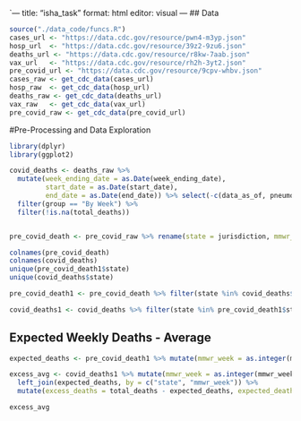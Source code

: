 `---
title: "isha_task"
format: html
editor: visual
---
## Data 
```r
source("./data_code/funcs.R")
cases_url <- "https://data.cdc.gov/resource/pwn4-m3yp.json"
hosp_url  <- "https://data.cdc.gov/resource/39z2-9zu6.json"
deaths_url <- "https://data.cdc.gov/resource/r8kw-7aab.json"
vax_url   <- "https://data.cdc.gov/resource/rh2h-3yt2.json"
pre_covid_url <- "https://data.cdc.gov/resource/9cpv-whbv.json"
cases_raw <- get_cdc_data(cases_url)
hosp_raw  <- get_cdc_data(hosp_url)
deaths_raw <- get_cdc_data(deaths_url)
vax_raw   <- get_cdc_data(vax_url)
pre_covid_raw <- get_cdc_data(pre_covid_url)
```

#Pre-Processing and Data Exploration 
```r
library(dplyr)
library(ggplot2)

covid_deaths <- deaths_raw %>%
  mutate(week_ending_date = as.Date(week_ending_date),
         start_date = as.Date(start_date),
         end_date = as.Date(end_date)) %>% select(-c(data_as_of, pneumonia_deaths, pneumonia_and_covid_19_deaths, influenza_deaths, pneumonia_influenza_or_covid_19_deaths, footnote)) %>%
  filter(group == "By Week") %>%
  filter(!is.na(total_deaths)) 


pre_covid_death <- pre_covid_raw %>% rename(state = jurisdiction, mmwr_week = mmwrweek, year = mmwryear) %>% select(-c(age_group))

colnames(pre_covid_death)
colnames(covid_deaths)
unique(pre_covid_death1$state)
unique(covid_deaths$state)

pre_covid_death1 <- pre_covid_death %>% filter(state %in% covid_deaths$state, !state %in% c("United States", "New York City", "District of Columbia"),!is.na(covid_19_deaths), !is.na(total_deaths))

covid_deaths1 <- covid_deaths %>% filter(state %in% pre_covid_death1$state,!is.na(covid_19_deaths)) %>% select(-c(group, month))
```

## Expected Weekly Deaths - Average 
```r
expected_deaths <- pre_covid_death1 %>% mutate(mmwr_week = as.integer(mmwr_week), total_deaths = as.numeric(total_deaths)) %>%  group_by(state, mmwr_week) %>% summarize(expected_deaths = mean(total_deaths, na.rm = TRUE), .groups = "drop") 

excess_avg <- covid_deaths1 %>% mutate(mmwr_week = as.integer(mmwr_week), total_deaths = as.numeric(total_deaths), percent_of_expected_deaths = as.numeric(percent_of_expected_deaths)) %>% 
  left_join(expected_deaths, by = c("state", "mmwr_week")) %>%
  mutate(excess_deaths = total_deaths - expected_deaths, expected_deaths1 = total_deaths/(percent_of_expected_deaths/100), excess_deaths1 = total_deaths - expected_deaths1 )

excess_avg 

```

